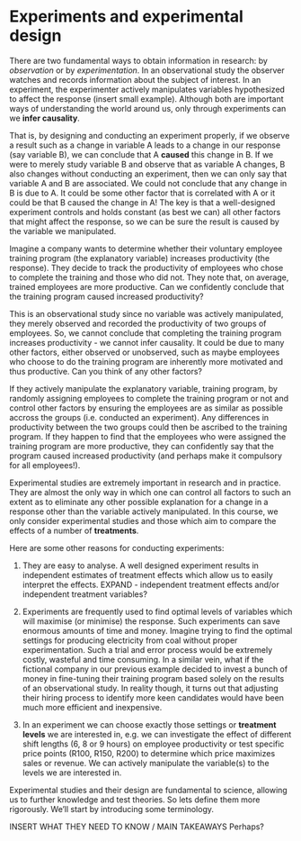 # Experiments and experimental design

There are two fundamental ways to obtain information in research: by *observation* or by *experimentation*. In an observational study the observer watches and records information about the subject of interest. In an experiment, the experimenter actively manipulates variables hypothesized to affect the response (insert small example). Although both are important ways of understanding the world around us, only through experiments can we **infer causality**.

That is, by designing and conducting an experiment properly, if we observe a result such as a change in variable A leads to a change in our response (say variable B), we can conclude that A **caused** this change in B. If we were to merely study variable B and observe that as variable A changes, B also changes without conducting an experiment, then we can only say that variable A and B are associated. We could not conclude that any change in B is due to A. It could be some other factor that is correlated with A or it could be that B caused the change in A! The key is that a well-designed experiment controls and holds constant (as best we can) all other factors that might affect the response, so we can be sure the result is caused by the variable we manipulated.

Imagine a company wants to determine whether their voluntary employee training program (the explanatory variable) increases productivity (the response). They decide to track the productivity of employees who chose to complete the training and those who did not. They note that, on average, trained employees are more productive. Can we confidently conclude that the training program caused increased productivity?

This is an observational study since no variable was actively manipulated, they merely observed and recorded the productivity of two groups of employees. So, we cannot conclude that completing the training program increases productivity - we cannot infer causality. It could be due to many other factors, either observed or unobserved, such as maybe employees who choose to do the training program are inherently more motivated and thus productive. Can you think of any other factors?

If they actively manipulate the explanatory variable, training program, by randomly assigning employees to complete the training program or not and control other factors by ensuring the employees are as similar as possible accross the groups (i.e. conducted an experiment). Any differences in productivity between the two groups could then be ascribed to the training program. If they happen to find that the employees who were assigned the training program are more productive, they can confidently say that the program caused increased productivity (and perhaps make it compulsory for all employees!).

Experimental studies are extremely important in research and in practice. They are almost the only way in which one can control all factors to such an extent as to eliminate any other possible explanation for a change in a response other than the variable actively manipulated. In this course, we only consider experimental studies and those which aim to compare the effects of a number of **treatments**.

Here are some other reasons for conducting experiments:

1.  They are easy to analyse. A well designed experiment results in independent estimates of treatment effects which allow us to easily interpret the effects. EXPAND - independent treatment effects and/or independent treatment variables?

2.  Experiments are frequently used to find optimal levels of variables which will maximise (or minimise) the response. Such experiments can save enormous amounts of time and money. Imagine trying to find the optimal settings for producing electricity from coal without proper experimentation. Such a trial and error process would be extremely costly, wasteful and time consuming. In a similar vein, what if the fictional company in our previous example decided to invest a bunch of money in fine-tuning their training program based solely on the results of an observational study. In reality though, it turns out that adjusting their hiring process to identify more keen candidates would have been much more efficient and inexpensive.

3.  In an experiment we can choose exactly those settings or **treatment levels** we are interested in, e.g. we can investigate the effect of different shift lengths (6, 8 or 9 hours) on employee productivity or test specific price points (R100, R150, R200) to determine which price maximizes sales or revenue. We can actively manipulate the variable(s) to the levels we are interested in.

Experimental studies and their design are fundamental to science, allowing us to further knowledge and test theories. So lets define them more rigorously. We'll start by introducing some terminology.

INSERT WHAT THEY NEED TO KNOW / MAIN TAKEAWAYS Perhaps? 



